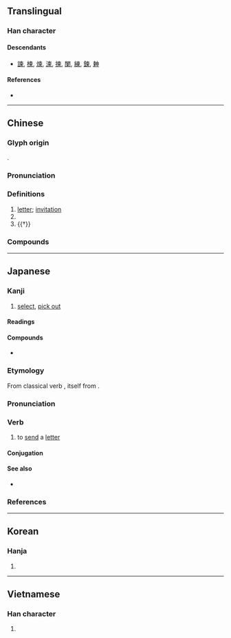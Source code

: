 {{also|東}}
{{character info/new}}
==Translingual==

===Han character===
{{Han char|rn=75|rad=木|as=05|sn=9|four=50906|canj=DWF|ids=⿻束丷}}

====Descendants====
* [[諫]], [[楝]], [[煉]], [[湅]], [[揀]], [[闌]], [[練]], [[鍊]], [[𣍃]]

====References====
* {{Han ref|kx=0520.190|dkj=14655|dj=0908.140|hdz=21179.040|uh=67EC|ud=26604|bh=AC5A|bd=44122}}

----

==Chinese==
{{zh-forms|alt=𫠣}}

===Glyph origin===
{{Han etym}}
{{Han compound|束|八|t1=tie|t2=individually|ls=ic}}.

===Pronunciation===
{{zh-pron
|m=jiǎn
|c=gaan2
|h=pfs=kián
|md=gāng
|mn=kán
|w=2ji
|mc=y
|oc=y
|cat=n,pn,v
}}

===Definitions===
{{zh-hanzi}}

# [[letter]]; [[invitation]]
# {{zh-short|柬埔寨|[[Cambodia]]}}
# {{†}} {{zh-alt-form|揀|to [[pick]]; to [[select]]}}

===Compounds===
{{zh-der|折柬|柬埔寨|柬帖|訂婚柬帖|請柬|遴柬}}

----

==Japanese==

===Kanji===
{{ja-kanji|grade=|rs=木05}}

# [[select]], [[pick out]]

====Readings====
{{ja-readings
|goon=けん
|kanon=かん
|kun=えら-ぶ
}}

====Compounds====
* {{ja-r|柬埔寨|^カンボジア|[[Cambodia]]}}

===Etymology===
{{ja-kanjitab|かん|yomi=kanon}}

From classical verb {{m|ja|柬す|tr=kansu}}, itself from {{der|ja|ltc|sort=かん|-}} {{ltc-l|柬}}. {{rfv-etym|ja|sort=かん}}

===Pronunciation===
{{ja-pron|y=ko|かん|acc=1|acc_ref=DJR}}

===Verb===
{{ja-verb-suru|かん}}

# to [[send]] a [[letter]]

====Conjugation====
{{ja-suru|かん}}

====See also====
* {{ja-r|手%紙|て%がみ|[[letter]]}}

===References===
<references/>

----

==Korean==

===Hanja===
{{ko-hanja|hangeul=간}}

# {{rfdef|ko|sort=木05}}

----

==Vietnamese==

===Han character===
{{vi-hantu|[[giản]]|rs=木05}}

# {{rfdef|vi|sort=木05}}